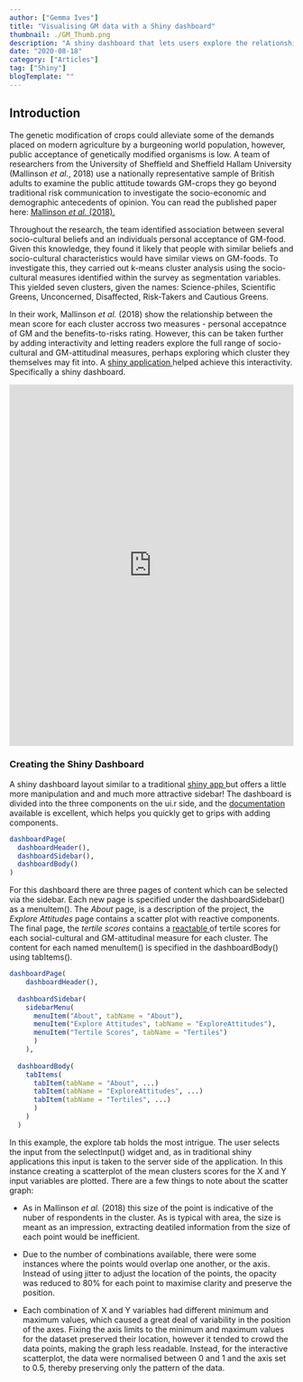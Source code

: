 ```yaml
---
author: ["Gemma Ives"]
title: "Visualising GM data with a Shiny dashboard"
thumbnail: ./GM_Thumb.png
description: "A shiny dashboard that lets users explore the relationship between socio-cultural and GM-attitudinal measures described in Mallinson et.al. (2018) - Why rational argument fails the genetic modification (GM) debate."
date: "2020-08-18"
category: ["Articles"]
tag: ["Shiny"]
blogTemplate: ""
---
```


## Introduction

The genetic modification of crops could alleviate some of the demands placed on modern agriculture by a burgeoning world population, however, public acceptance of genetically modified organisms is low. A team of researchers from the University of Sheffield and Sheffield Hallam University (Mallinson *et al.*, 2018) use a nationally representative sample of British adults to examine the public attitude towards GM-crops they go beyond traditional risk communication to investigate the socio-economic and demographic antecedents of opinion. You can read the published paper here: <a href="https://doi.org/10.1007/s12571-018-0832-1"> Mallinson *et al.* (2018).</a> 

Throughout the research, the team identified association between several socio-cultural beliefs and an individuals personal acceptance of GM-food. Given this knowledge, they found it likely that people with similar beliefs and socio-cultural characteristics would have similar views on GM-foods. To investigate this, they carried out k-means cluster analysis using the socio-cultural measures identified within the survey as segmentation variables. This yielded seven clusters, given the names: Science-philes, Scientific Greens, Unconcerned, Disaffected, Risk-Takers and Cautious Greens. 

In their work, Mallinson *et al.* (2018) show the relationship between the mean score for each cluster accross two measures - personal accepatnce of GM and the benefits-to-risks rating. However, this can be taken further by adding interactivity and letting readers explore the full range of socio-cultural and GM-attitudinal measures, perhaps exploring which cluster they themselves may fit into. A <a href="https://gi-tuos.shinyapps.io/GM_App/"> shiny application </a> helped achieve this interactivity. Specifically a shiny dashboard. 

<iframe height = "640" width="100%" frameborder="yes" src="https://gi-tuos.shinyapps.io/GM_App/"> </iframe>


### Creating the Shiny Dashboard

A shiny dashboard layout similar to a traditional <a href="https://dataviz.shef.ac.uk/blog/13/07/2020/Shiny-Template"> shiny app </a> but offers a little more manipulation and and much more attractive sidebar! The dashboard is divided into the three components on the ui.r side, and the <a href="https://rstudio.github.io/shinydashboard/get_started.html"> documentation </a> available is excellent, which helps you quickly get to grips with adding components. 

```R
dashboardPage(
  dashboardHeader(),
  dashboardSidebar(),
  dashboardBody()
)
``` 
For this dashboard there are three pages of content which can be selected via the sidebar. Each new page is specified under the dashboardSidebar() as a menuItem(). The *About* page, is a description of the project, the *Explore Attitudes* page contains a scatter plot with reactive components. The final page, the *tertile scores* contains a <a href="https://glin.github.io/reactable/"> reactable </a> of tertile scores for each social-cultural and GM-attitudinal measure for each cluster. The content for each named menuItem() is specified in the dashboardBody() using tabItems(). 

```R
dashboardPage(
    dashboardHeader(),
  
  dashboardSidebar(
    sidebarMenu(
      menuItem("About", tabName = "About"),
      menuItem("Explore Attitudes", tabName = "ExploreAttitudes"),
      menuItem("Tertile Scores", tabName = "Tertiles")
      )
    ),
                
  dashboardBody(
    tabItems(
      tabItem(tabName = "About", ...)
      tabItem(tabName = "ExploreAttitudes", ...)
      tabItem(tabName = "Tertiles", ...)
      )
    )
  )
```

In this example, the explore tab holds the most intrigue. The user selects the input from the selectInput() widget and, as in traditional shiny applications this input is taken to the server side of the application. In this instance creating a scatterplot of the mean clusters scores for the X and Y input variables are plotted. There are a few things to note about the scatter graph: 

* As in Mallinson *et al.* (2018) this size of the point is indicative of the nuber of respondents in the cluster. As is typical with area, the size is meant as an impression, extracting deatiled information from the size of each point would be inefficient. 

* Due to the number of combinations available, there were some instances where the points would overlap one another, or the axis. Instead of using jitter to adjust the location of the points, the opacity was reduced to 80% for each point to maximise clarity and preserve the position. 

* Each combination of X and Y variables had different minimum and maximum values, which caused a great deal of variability in the position of the axes. Fixing the axis limits to the minimum and maximum values for the dataset preserved their location, however it tended to crowd the data points, making the graph less readable. Instead, for the interactive scatterplot, the data were normalised between 0 and 1 and the axis set to 0.5, thereby preserving only the pattern of the data. 

